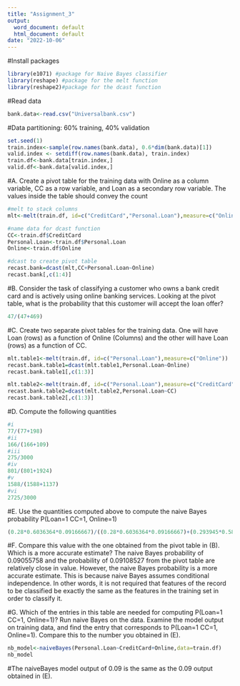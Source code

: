 ---
title: "Assignment_3"
output:
  word_document: default
  html_document: default
date: "2022-10-06"
---
#Install packages
```{r}
library(e1071) #package for Naive Bayes classifier
library(reshape) #package for the melt function
library(reshape2)#package for the dcast function
```

#Read data
```{r}
bank.data<-read.csv("Universalbank.csv")
```

#Data partitioning: 60% training, 40% validation
```{r}
set.seed(1)
train.index<-sample(row.names(bank.data), 0.6*dim(bank.data)[1])
valid.index <- setdiff(row.names(bank.data), train.index) 
train.df<-bank.data[train.index,]
valid.df<-bank.data[valid.index,]
```

#A. Create a pivot table for the training data with Online as a column variable, CC as a row variable, and Loan as a secondary row variable. The values inside the table should convey the count 
```{r}
#melt to stack columns
mlt<-melt(train.df, id=c("CreditCard","Personal.Loan"),measure=c("Online"))

#name data for dcast function
CC<-train.df$CreditCard
Personal.Loan<-train.df$Personal.Loan
Online<-train.df$Online

#dcast to create pivot table
recast.bank=dcast(mlt,CC+Personal.Loan~Online)
recast.bank[,c(1:4)]
```

#B. Consider the task of classifying a customer who owns a bank credit card and is actively using online banking services. Looking at the pivot table, what is the probability that this customer will accept the loan offer?
```{r}
47/(47+469)
```

#C. Create two separate pivot tables for the training data. One will have Loan (rows) as a function of Online (Columns) and the other will have Loan (rows) as a function of CC.
```{r}
mlt.table1<-melt(train.df, id=c("Personal.Loan"),measure=c("Online"))
recast.bank.table1=dcast(mlt.table1,Personal.Loan~Online)
recast.bank.table1[,c(1:3)]

mlt.table2<-melt(train.df, id=c("Personal.Loan"),measure=c("CreditCard"))
recast.bank.table2=dcast(mlt.table2,Personal.Loan~CC)
recast.bank.table2[,c(1:3)]
```

#D. Compute the following quantities 
```{r}
#i 
77/(77+198)
#ii 
166/(166+109)
#iii 
275/3000
#iv
801/(801+1924)
#v
1588/(1588+1137)
#vi
2725/3000
```

#E. Use the quantities computed above to compute the naive Bayes probability P(Loan=1 CC=1, Online=1)
```{r}
(0.28*0.6036364*0.09166667)/((0.28*0.6036364*0.09166667)+(0.293945*0.5827523*0.9083333))
```
#F. Compare this value with the one obtained from the pivot table in (B). Which is a more accurate estimate?
The naive Bayes probability of 0.09055758 and the probability of 0.09108527 from the pivot table are relatively close in value. However, the naive Bayes probability is a more accurate estimate. This is because naive Bayes assumes conditional independence. In other words, it is not required that features of the record to be classified be exactly the same as the features in the training set in order to classify it. 

#G. Which of the entries in this table are needed for computing P(Loan=1 CC=1, Online=1)? Run naive Bayes on the data. Examine the model output on training data, and find the entry that corresponds to P(Loan=1 CC=1, Online=1). Compare this to the number you obtained in (E).
```{r}
nb_model<-naiveBayes(Personal.Loan~CreditCard+Online,data=train.df)
nb_model
```
#The naiveBayes model output of 0.09 is the same as the 0.09 output obtained in (E).






